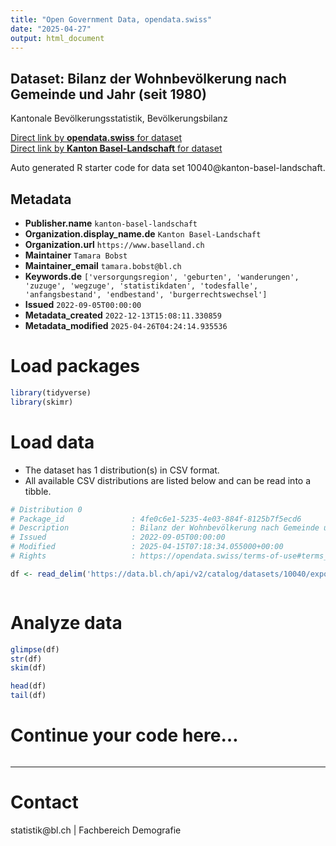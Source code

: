 ```yaml
---
title: "Open Government Data, opendata.swiss"
date: "2025-04-27"
output: html_document
---
```


## Dataset: Bilanz der Wohnbevölkerung nach Gemeinde und Jahr (seit 1980)

Kantonale Bevölkerungsstatistik, Bevölkerungsbilanz

[Direct link by **opendata.swiss** for dataset](https://opendata.swiss/de/dataset/bevolkerungsbilanz-nach-gemeinde-und-jahr-ab-1980)<br>
[Direct link by **Kanton Basel-Landschaft** for dataset](https://data.bl.ch/explore/dataset/10040/)

Auto generated R starter code for data set 10040@kanton-basel-landschaft.

## Metadata

- **Publisher.name** `kanton-basel-landschaft`
- **Organization.display_name.de** `Kanton Basel-Landschaft`
- **Organization.url** `https://www.baselland.ch`
- **Maintainer** `Tamara Bobst`
- **Maintainer_email** `tamara.bobst@bl.ch`
- **Keywords.de** `['versorgungsregion', 'geburten', 'wanderungen', 'zuzuge', 'wegzuge', 'statistikdaten', 'todesfalle', 'anfangsbestand', 'endbestand', 'burgerrechtswechsel']`
- **Issued** `2022-09-05T00:00:00`
- **Metadata_created** `2022-12-13T15:08:11.330859`
- **Metadata_modified** `2025-04-26T04:24:14.935536`


# Load packages

```r

library(tidyverse)
library(skimr)

```

# Load data

-   The dataset has 1 distribution(s) in CSV format.
-   All available CSV distributions are listed below and can be read into a tibble.

```r

# Distribution 0
# Package_id               : 4fe0c6e1-5235-4e03-884f-8125b7f5ecd6
# Description              : Bilanz der Wohnbevölkerung nach Gemeinde und Jahr (seit 1980) (csv)
# Issued                   : 2022-09-05T00:00:00
# Modified                 : 2025-04-15T07:18:34.055000+00:00
# Rights                   : https://opendata.swiss/terms-of-use#terms_by

df <- read_delim('https://data.bl.ch/api/v2/catalog/datasets/10040/exports/csv?use_labels=true')



```

# Analyze data

```r

glimpse(df)
str(df)
skim(df)

head(df)
tail(df)

```

# Continue your code here...

```r

```

------------------------------------------------------------------------

# Contact

statistik@bl.ch | Fachbereich Demografie
